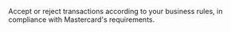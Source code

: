 Accept or reject transactions according to your business rules, in compliance with Mastercard's requirements.